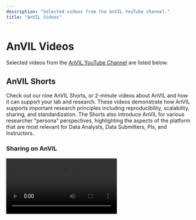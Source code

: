 ```yaml
---
description: "Selected videos from the AnVIL YouTube channel."
title: "AnVIL Videos"
---
```


# AnVIL Videos

Selected videos from the [AnVIL YouTube Channel](https://www.youtube.com/channel/UCBbHCj7kUogAMFyBAzzzfUw) are listed below.

## AnVIL Shorts

Check out our nine AnVIL Shorts, or 2-minute videos about AnVIL and how it can support your lab and research. These videos demonstrate how AnVIL supports important research principles including reproducibility, scalability, sharing, and standardization. The Shorts also introduce AnVIL for various researcher "persona" perspectives, highlighting the aspects of the platform that are most relevant for Data Analysts, Data Submitters, PIs, and Instructors.

### Sharing on AnVIL

<Video src="https://www.youtube.com/embed/VKDBT4lTDv8" />

This video will give you a quick introduction to the AnVIL project and how easy it makes it to share data, code, and workflows among collaborators.

### AnVIL for Data Submitters

<Video src="https://www.youtube.com/embed/WHtuBIR7MSk" />

This video will give you a quick introduction to the AnVIL project and how it can help you with data submission.

### Scalability on AnVIL

<Video src="https://www.youtube.com/embed/PJBuPW3cjkw" />

This video will give you a quick introduction to how AnVIL can help you easily scale up your computational needs for data analysis.

### Sharing on AnVIL for Instructors

<Video src="https://www.youtube.com/embed/6bjnPtWtHhg" />

This video will give you a quick introduction to the AnVIL project and how easy it makes it to share lessons, data, and Workspaces for teaching purposes.

### AnVIL for Analysts

<Video src="https://www.youtube.com/embed/3YXlF1mbsWI" />

This video will give you a quick introduction to the AnVIL project and how it can help your research.

### Standardization on AnVIL

<Video src="https://www.youtube.com/embed/uHR5-o7bYGk" />

This video will give you a quick introduction to the AnVIL project and how you standardize your data analysis.

### AnVIL for Lead Investigators

<Video src="https://www.youtube.com/embed/oww2j-11AN4" />

This video will give you a quick introduction to the AnVIL project and how it can help research for you and your lab.

### AnVIL for Instructors

<Video src="https://www.youtube.com/embed/7qvQ8DZHC9w" />

This video will give you a quick introduction to the AnVIL project and how it can be used in lectures and lab exercises on genomics and bioinformatics.

### Reproducibility on AnVIL

<Video src="https://www.youtube.com/embed/tVh93e6TzCE" />

This video will give you a quick introduction to making your work more reproducible on AnVIL.

## Reproducible Analysis in the Cloud with Dockstore and Terra

<Video src="https://www.youtube.com/embed/m8Tt0KemKFI" />

This is a recording of the workshop "Reproducible Analysis in the Cloud with Dockstore and Terra" from the 2020 Bioinformatics Community Conference.

The workshop leads users through how to use the AnVIL ecosystem (anvilproject.org) to conduct a COVID19 Viral Genomics analysis.

Learning material from the workshop is available here: [https://drive.google.com/file/d/10bC2...](https://drive.google.com/file/d/10bC2E3u3motd7n5pXnjFdm_5d0tf9yJJ/view)
